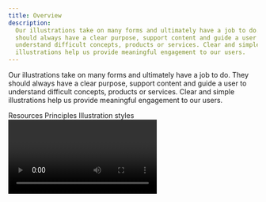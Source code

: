 ```yaml
---
title: Overview
description:
  Our illustrations take on many forms and ultimately have a job to do. They
  should always have a clear purpose, support content and guide a user to
  understand difficult concepts, products or services. Clear and simple
  illustrations help us provide meaningful engagement to our users.
---
```



<PageDescription>

Our illustrations take on many forms and ultimately have a job to do. They
should always have a clear purpose, support content and guide a user to
understand difficult concepts, products or services. Clear and simple
illustrations help us provide meaningful engagement to our users.

</PageDescription>

<AnchorLinks>
  <AnchorLink>Resources</AnchorLink>
  <AnchorLink>Principles</AnchorLink>
  <AnchorLink>Illustration styles</AnchorLink>
</AnchorLinks>

<Video vimeoId="425895600" />

## Resources

<Row className="resource-card-group">
<Column colMd={4} colLg={4} noGutterSm>
    <ResourceCard
      subTitle="IBM illustration starter kit"
      aspectRatio="2:1"
      href="https://github.com/carbon-design-system/carbon/raw/master/packages/pictograms/master/pictogram-master.ai"
      actionIcon="download"
      disabled
      >

![Adobe Illustrator logo](../images/illustrator.png)

  </ResourceCard>
</Column>
</Row>

## Principles

IBM has a distinct perspective on illustration and a carefully crafted set of
principles and best practices. Our illustrations aim to be engineered, clear,
nimble, diverse and delightful to create the best possible experience for
viewers. These principles capture fundamental ideas that are important to the
IBM point of view for illustrations and their overall effectiveness regardless
of size or medium.

<!-- Container div for margin-top spacing -->

<div>
<Row class="narrativeTable">

<Column colLg={4} noGutter>

### Engineered

</Column>

<Column colLg={8} noGutter>

IBM illustrations should feel engineered with a strong sense of balance and
control. Precise use of the grid, along with consistent shapes, angles and
radii, help define a particular aesthetic that’s critical in expressing the
“IBMness” of our illustrations and reveals a well-considered and systematic
approach.

</Column>

</Row>

<Row class="narrativeTable">

<Column colLg={4} noGutter>

### Clear

</Column>

<Column colLg={8} noGutter>

IBM illustration should never work too hard or be burdened with too many ideas.
Only essential, non-decorative, elements should be used to communicate the main
idea. Keeping an illustration simple and straightforward adds clarity. This
simplicity helps guide viewers through complex concepts, stories or scenarios.

</Column>

</Row>

<Row class="narrativeTable">

<Column colLg={4} noGutter>

### Nimble

</Column>

<Column colLg={8} noGutter>

IBM illustrations should display a sense of ease, lightness and nimbleness. This
nimble sense of composition, space, weight and orderliness will help the viewer
intake complexity with ease. A nimble quality also adds a great sense of
activity and liveliness in the illustration.

</Column>

</Row>

<Row class="narrativeTable">

<Column colLg={4} noGutter>

### Diverse

</Column>

<Column colLg={8} noGutter>

We take great pride in our commitment to diversity and inclusion and IBM
illustrations should be created in the same spirit. Gender, cultural and
geographical diversity should always be considered when creating illustrations
so that we strive for inclusion, representation and accessibility for all.

</Column>

</Row>

<Row class="narrativeTableLast">

<Column colLg={4} noGutter>

### Delightful

</Column>

<Column colLg={8} noGutter>

IBM illustrations should carry a sense of wonder and delight. While
illustrations are primarily used to explain or convey meaning, their delivery
can be more lighthearted at times. Lightheartedness means adding a sense of fun
that isn't overly humorous, but spirited, charming and appropriate for the
situation.

</Column>

</Row>
</div>

## Illustration styles

IBM illustration styles have been carefully considered to allow our design teams
to implement them with success across IBM while maintaining a consistent and
unifying aesthetic. They draw from the DNA of visual elements and principles
within the IBM Design Language and IBM’s rich visual history.

### Line style

[Line style](https://www.ibm.com/design/language/illustration/line-style/design)
illustrations are simple yet hard-working visuals that convey a sense of
precision, honesty and authority. They’re a continuation of pictogram logic, but
extended to allow for communicating richer narratives or concepts.

<Row className="gallery-row-padding">

<Column colMd={6} colLg={8}>

![line-style illustration with gradient](./images/overview/line-1.png)

</Column>

</Row>

<Row className="gallery-row-padding">

<Column colMd={3} colLg={4}>

![line-style illustration 1](./images/overview/line-2.png)

</Column>

<Column colMd={3} colLg={4}>

![line-style illustration 2](./images/overview/line-3.png)

</Column>

</Row>

### Flat style

[Flat style](https://www.ibm.com/design/language/illustration/flat-style/design)
illustrations are colorful, bold, graphic statements that can have a big impact
in a variety of spaces, applications or platforms.

<Row className="gallery-row-padding">

<Column colMd={6} colLg={8}>

![flat-style illustration 1](./images/overview/flat-1.png)

</Column>

</Row>

<Row className="gallery-row-padding">

<Column colMd={3} colLg={4}>

![flat-style illustration 2](./images/overview/flat-2.png)

</Column>

<Column colMd={3} colLg={4}>

![flat-style illustration 3](./images/overview/flat-3.png)

</Column>

</Row>

### Isometric style

[Isometric style](https://www.ibm.com/design/language/illustration/isometric-style/design)
illustrations harness dimension for an added sense of depth and space that helps
communicate complex ideas or processes in interesting ways.

<Row className="gallery-row-padding">

<Column colMd={6} colLg={8}>

![isometric-style illustration 1](./images/overview/iso-1.png)

</Column>

</Row>

<Row className="gallery-row-padding">

<Column colMd={3} colLg={4}>

![isometric-style illustration 2](./images/overview/iso-2.png)

</Column>

<Column colMd={3} colLg={4}>

![isometric-style illustration 3](./images/overview/iso-3.png)

</Column>

</Row>
